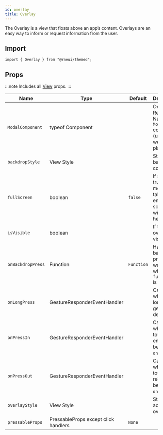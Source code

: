 ```yaml
---
id: overlay
title: Overlay
---
```



The Overlay is a view that floats above an app’s content.
Overlays are an easy way to inform or request information from the user.

## Import

```tsx
import { Overlay } from "@rneui/themed";
```

## Props

:::note
Includes all [View](https://reactnative.dev/docs/view#props) props.
:::

<div class='table-responsive'>

| Name              | Type                                 | Default    | Description                                                                |
| ----------------- | ------------------------------------ | ---------- | -------------------------------------------------------------------------- |
| `ModalComponent`  | typeof Component                     |            | Override React Native `Modal` component (usable for web-platform).         |
| `backdropStyle`   | View Style                           |            | Style of the backdrop container.                                           |
| `fullScreen`      | boolean                              | `false`    | If set to true, the modal will take up the entire screen width and height. |
| `isVisible`       | boolean                              |            | If true, the overlay is visible.                                           |
| `onBackdropPress` | Function                             | `Function` | Handler for backdrop press (only works when `fullscreen` is false).        |
| `onLongPress`     | GestureResponderEventHandler         |            | Called when a long-tap gesture is detected.                                |
| `onPressIn`       | GestureResponderEventHandler         |            | Called when a touch is engaged before `onPress`.                           |
| `onPressOut`      | GestureResponderEventHandler         |            | Called when a touch is released before `onPress`.                          |
| `overlayStyle`    | View Style                           |            | Style of the actual overlay.                                               |
| `pressableProps`  | PressableProps except click handlers | `None`     |                                                                            |

</div>
